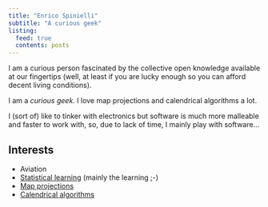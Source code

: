 ```yaml
---
title: "Enrico Spinielli"
subtitle: "A curious geek"
listing:
  feed: true
  contents: posts
---
```


I am a curious person fascinated by the collective open knowledge available at our fingertips
(well, at least if you are lucky enough so you can afford decent living conditions).

I am a *curious geek*. I love map projections and calendrical algorithms a lot.

I (sort of) like to tinker with electronics but software is much more malleable and faster to work
with, so, due to lack of time, I mainly play with software...


## Interests

* Aviation
* [Statistical learning](https://github.com/rmcelreath/stat_rethinking_2020) (mainly the learning ;-)
* [Map projections](https://observablehq.com/collection/@fil/projections)
* [Calendrical algorithms](https://www.cs.tau.ac.il/~nachum/calendar-book/fourth-edition/)